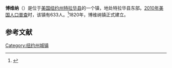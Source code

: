 {{Infobox settlement
|official_name            = 博维纳
|settlement_type          = 镇
|nickname                 = 
|motto                    =

<!-- Images -->
|image_skyline            = 
|imagesize                = 
|image_caption            = 
|image_flag               = 
|image_seal               =

<!-- Maps -->
|pushpin_map              = New York
|pushpin_label            = 博维纳
|pushpin_label_position = <!-- the position of the pushpin label: left, right, top, bottom, none -->
|pushpin_map_caption    = 
|pushpin_mapsize        =
|image_map                = 
|mapsize                  = 
|map_caption              = 
|image_map1               = 
|mapsize1                 = 
|map_caption1             =

<!-- Location -->
|coordinates_region       = US-NY
|subdivision_type         = [[国家|国家]]
|subdivision_name         = [[美国|美国]]
|subdivision_type1        = [[美国行政区划|州]]
|subdivision_name1        = [[纽约州|纽约州]]
|subdivision_type2        = [[纽约州行政区划|县]]
|subdivision_name2        = [[特拉华县_(纽约州)|特拉华县]]
|government_footnotes     = 
|government_type          =
|established_title        = 
|established_date         =

<!-- Area -->
|unit_pref  =  Imperial
|area_footnotes           = 
|area_magnitude           = 
|area_total_km2           = 115.2
|area_land_km2            = 114.6
|area_water_km2           = 0.6
|area_total_sq_mi         = 
|area_land_sq_mi          = 
|area_water_sq_mi         = 

<!-- Population -->
|population_as_of         = [[2010年美国人口普查|2010]]
|population_footnotes     = 
|population_total         = 633
|population_density_km2   = 5.5
|population_density_sq_mi =

<!-- General information -->
|timezone                 = [[美国东部时间|EST]]
|utc_offset               = -5
|timezone_DST             = EDT
|utc_offset_DST           = -4
|elevation_footnotes      = 
|elevation_m              = 527
|elevation_ft             = 1729
|latd = 42 |latm = 15 |lats = 39 |latNS = N
|longd = 74 |longm = 46 |longs = 56 |longEW = W

<!-- Area/postal codes & others -->
|postal_code_type         = 
|postal_code              = 
|area_code                = 
|website                  = {{URL|bovinany.org}}
|footnotes                = 
}}
'''博维纳'''（{{lang-en|Bovina}}）是位于[[美国|美国]][[纽约州|纽约州]][[特拉华县_(纽约州)|特拉华县]]的一个镇，地处特拉华县东部。[[2010年美国人口普查|2010年美国人口普查]]时，该镇有633人。<ref name>{{cite web|url=http://factfinder2.census.gov|publisher=[[United_States_Census_Bureau|United States Census Bureau]]|title=American FactFinder|accessdate=2020-10-03|archive-date=2013-09-11|archive-url=https://web.archive.org/web/20130911234518/http://factfinder2.census.gov/|dead-url=no}}</ref>1820年，博维纳镇正式建立。

== 参考文献 ==
{{reflist}}

{{NY-stub}}
[[Category:纽约州城镇|Category:纽约州城镇]]